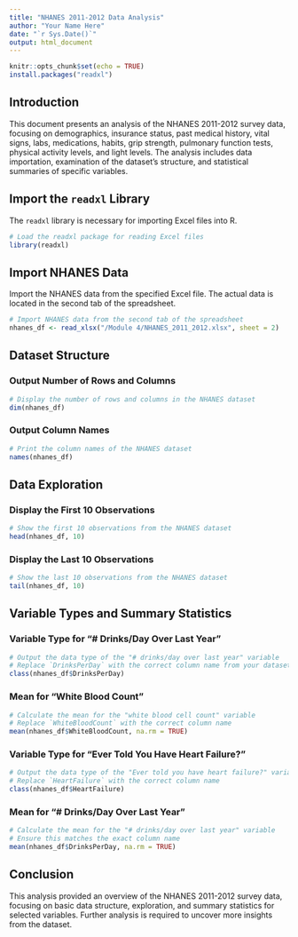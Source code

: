 ```yaml
---
title: "NHANES 2011-2012 Data Analysis"
author: "Your Name Here"
date: "`r Sys.Date()`"
output: html_document
---
```


```r
knitr::opts_chunk$set(echo = TRUE)
install.packages("readxl")
```

## Introduction

This document presents an analysis of the NHANES 2011-2012 survey data, focusing on demographics, insurance status, past medical history, vital signs, labs, medications, habits, grip strength, pulmonary function tests, physical activity levels, and light levels. The analysis includes data importation, examination of the dataset's structure, and statistical summaries of specific variables.

## Import the `readxl` Library

The `readxl` library is necessary for importing Excel files into R.

```r
# Load the readxl package for reading Excel files
library(readxl)
```

## Import NHANES Data

Import the NHANES data from the specified Excel file. The actual data is located in the second tab of the spreadsheet.

```r
# Import NHANES data from the second tab of the spreadsheet
nhanes_df <- read_xlsx("/Module 4/NHANES_2011_2012.xlsx", sheet = 2)
```

## Dataset Structure

### Output Number of Rows and Columns

```r
# Display the number of rows and columns in the NHANES dataset
dim(nhanes_df)
```

### Output Column Names

```r
# Print the column names of the NHANES dataset
names(nhanes_df)
```

## Data Exploration

### Display the First 10 Observations

```r
# Show the first 10 observations from the NHANES dataset
head(nhanes_df, 10)
```

### Display the Last 10 Observations

```r
# Show the last 10 observations from the NHANES dataset
tail(nhanes_df, 10)
```

## Variable Types and Summary Statistics

### Variable Type for "# Drinks/Day Over Last Year"

```r
# Output the data type of the "# drinks/day over last year" variable
# Replace `DrinksPerDay` with the correct column name from your dataset
class(nhanes_df$DrinksPerDay)
```

### Mean for "White Blood Count"

```r
# Calculate the mean for the "white blood cell count" variable
# Replace `WhiteBloodCount` with the correct column name
mean(nhanes_df$WhiteBloodCount, na.rm = TRUE)
```

### Variable Type for "Ever Told You Have Heart Failure?"

```r
# Output the data type of the "Ever told you have heart failure?" variable
# Replace `HeartFailure` with the correct column name
class(nhanes_df$HeartFailure)
```

### Mean for "# Drinks/Day Over Last Year"

```r
# Calculate the mean for the "# drinks/day over last year" variable
# Ensure this matches the exact column name
mean(nhanes_df$DrinksPerDay, na.rm = TRUE)
```

## Conclusion

This analysis provided an overview of the NHANES 2011-2012 survey data, focusing on basic data structure, exploration, and summary statistics for selected variables. Further analysis is required to uncover more insights from the dataset.
